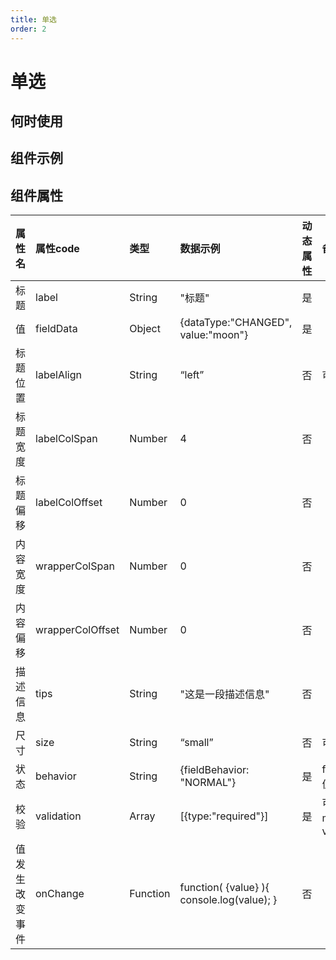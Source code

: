 ```yaml
---
title: 单选
order: 2
---
```


# 单选

## 何时使用

## 组件示例

  
## 组件属性

| 属性名 | 属性code | 类型 | 数据示例 | 动态属性 | 备注 |
| :--- | :--- | :--- | :--- | :--- | :--- |
| 标题 | label | String | "标题" | 是 |  |
| 值 | fieldData | Object | {dataType:"CHANGED", value:"moon"} | 是 |  |
| 标题位置 | labelAlign | String | “left” | 否 | 可选值：“left”,”top” |
| 标题宽度 | labelColSpan | Number | 4 | 否 |  |
| 标题偏移 | labelColOffset | Number  | 0 | 否 |  |
| 内容宽度 | wrapperColSpan | Number  | 0 | 否 |  |
| 内容偏移 | wrapperColOffset | Number  | 0 | 否 |  |
| 描述信息 | tips | String | "这是一段描述信息" | 否 |  |
| 尺寸 | size | String | “small” | 否 | 可选值：“small”,”medium”,"large" |
| 状态 | behavior | String | {fieldBehavior: "NORMAL"} | 是 | fieldBehavior 可选值："NORMAL","DISABLED","READONLY","HIDDEN" |
| 校验 | validation | Array | [{type:"required"}] | 是 | 可选值：{type:"required"}, {type: "customValidate", message: "请选择指定选项", param: "function validateRule(value) { return value === 'test' }"} |
| 值发生改变事件 | onChange | Function | function( {value} ){ console.log(value); } | 否 |  |